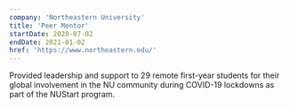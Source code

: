 ```yaml
---
company: 'Northeastern University'
title: 'Peer Mentor'
startDate: 2020-07-02
endDate: 2021-01-02
href: 'https://www.northeastern.edu/'
---
```



<ExperienceBullet>
  Provided leadership and support to 29 remote first-year students for their global involvement in the NU community
  during COVID-19 lockdowns as part of the NUStart program.
</ExperienceBullet>
